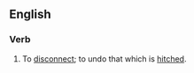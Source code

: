 ==English==
===Verb===
{{en-verb|unhitch|es}}
# To [[disconnect]]; to undo that which is [[hitch]]ed.